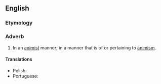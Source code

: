 ==English==

===Etymology===
{{suffix|en|animistic|ally}}

===Adverb===
{{en-adv}}

# In an [[animist]] manner; in a manner that is of or pertaining to [[animism]].

====Translations====
{{trans-top|as pertains to animism}}
* Polish: {{t+|pl|animistycznie}}
* Portuguese: {{t|pt|animisticamente}}
{{trans-mid}}
{{trans-bottom}}